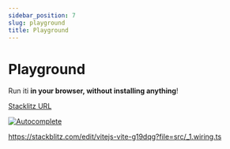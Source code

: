 ```yaml
---
sidebar_position: 7
slug: playground
title: Playground
---
```


# Playground

Run iti **in your browser, without installing anything**!

[Stacklitz URL](https://stackblitz.com/edit/vitejs-vite-g19dqg?file=src/_1.wiring.ts)

<a href="https://stackblitz.com/edit/vitejs-vite-g19dqg?file=src/_1.wiring.ts">

![Autocomplete](./assets/stackblitz.png)

</a>

https://stackblitz.com/edit/vitejs-vite-g19dqg?file=src/_1.wiring.ts
